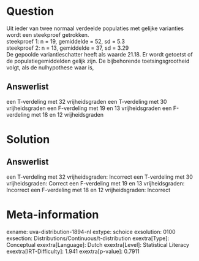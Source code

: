 Question
========

Uit ieder van twee normaal verdeelde populaties met gelijke varianties
wordt een steekproef getrokken.\
steekproef 1: n = 19, gemiddelde = 52, sd = 5.3\
steekproef 2: n = 13, gemiddelde = 37, sd = 3.29\
De gepoolde variantieschatter heeft als waarde 21.18. Er wordt getoetst
of de populatiegemiddelden gelijk zijn. De bijbehorende
toetsingsgrootheid volgt, als de nulhypothese waar is,

Answerlist
----------

een T-verdeling met 32 vrijheidsgraden
een T-verdeling met 30 vrijheidsgraden
een F-verdeling met 19 en 13 vrijheidsgraden
een F-verdeling met 18 en 12 vrijheidsgraden

Solution
========

Answerlist
----------

een T-verdeling met 32 vrijheidsgraden: Incorrect
een T-verdeling met 30 vrijheidsgraden: Correct
een F-verdeling met 19 en 13 vrijheidsgraden: Incorrect
een F-verdeling met 18 en 12 vrijheidsgraden: Incorrect

Meta-information
================
exname: uva-distribution-1894-nl
extype: schoice
exsolution: 0100
exsection: Distributions/Continuous/t-distribution
exextra[Type]: Conceptual
exextra[Language]: Dutch
exextra[Level]: Statistical Literacy
exextra[IRT-Difficulty]: 1.941
exextra[p-value]: 0.7911
